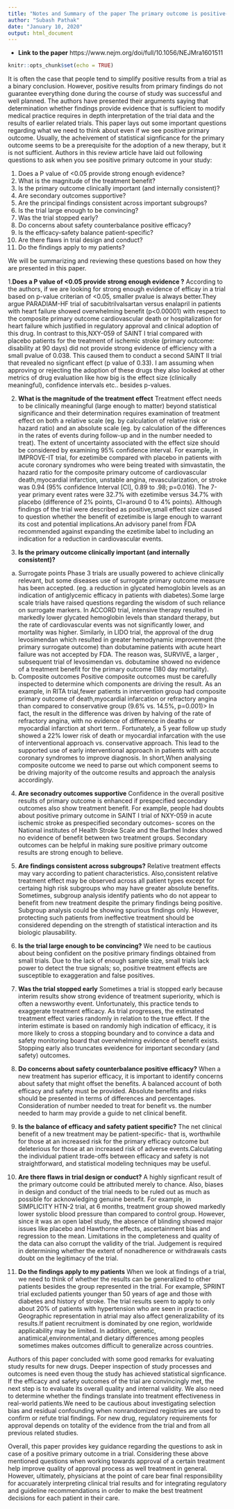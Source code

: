 ```yaml
---
title: "Notes and Summary of the paper The primary outcome is positive- Is that Good Enough ?"
author: "Subash Pathak"
date: "January 10, 2020"
output: html_document
---
```


* **Link to the paper**
https://www.nejm.org/doi/full/10.1056/NEJMra1601511

```r
knitr::opts_chunk$set(echo = TRUE)
```


It is often  the case that people tend to simplify positive results from a trial as a binary conclusion. However, positive results from primary findings do not guarantee everything done during the course of study was successful and well planned. The authors have presented their arguments saying that determination whether findings provide evidence that is sufficient to modify medical practice requires in depth interpretation of the trial data and the results of earlier related trials. This paper lays out some important questions regarding what we need to think about even if we see positive primary outcome. Usually, the acheivement of statistical signficance for the primary outcome seems to be a prerequisite for the adoption of a new therapy, but it is not sufficient. Authors in this review article have laid out following questions to ask when you see positive primary outcome in your study:

1. Does a P value of <0.05 provide strong enough evidence?
2. What is the magnitude of the treatment benefit?
3. Is the primary outcome clinically important (and internally consistent)?
4. Are secondary outcomes supportive?
5. Are the principal findings consistent across important subgroups?
6. Is the trial large enough to be convincing?
7. Was the trial stopped early?
8. Do concerns about safety counterbalance positive efficacy?
9. Is the efficacy-safety balance patient-specific?
10. Are there flaws in trial design and conduct?
11. Do the findings apply to my patients?


We will be summarizing and reviewing these questions based on how they are presented in this paper.

1.**Does a P value of <0.05 provide strong enough evidence ?**
According to the authors, if we are looking for strong enough evidence of efficay in a trial based on p-value criterian of <0.05, smaller pvalue is always better.They argue PARADIAM-HF trial of sacubitrilvalsartan versus enalapril in patients with heart failure showed overwhelming benefit (p<0.00001) with respect to the composite primary outcome cardiovascular death or hospitalization for heart failure which justified in regulatory approval and clinical adoption of this drug. In contrast to this,NXY-059 of SAINT I trial compared with placebo patients for the treatment of ischemic stroke (primary outcome: disability at 90 days) did not provide strong evidence of efficiency with a small pvalue of 0.038. This caused them to conduct a second SAINT II trial that revealed no signficant effect (p value of 0.33). 
I am assuming when approving or rejecting the adoption of these drugs they also looked at other metrics of drug evaluation like how big is the effect size (clinically meaningful), confidence intervals etc.. besides p-values.

2. **What is the magnitude of the treatment effect**
Treatment effect needs to be clinically meaningful (large enough to matter) beyond statistical significance and their determination requires examination of treatment effect on both a relative scale (eg. by calculation of relative risk or hazard ratio) and an absolute scale (eg. by calculation of the differences in the rates of events during follow-up and in the number needed to treat). The extent of uncertainty associated with the effect size should be considered by examining 95% confidence interval.
For example, in IMPROVE-IT trial, for ezetimibe compared with placebo in patients with acute coronary syndromes who were being treated with simvastatin, the hazard ratio for the composite primary outcome of cardiovascular death,myocardial infarction, unstable angina, revascularization, or stroke was 0.94 (95% confidence Interval [CI], 0.89 to .98; p=0.016). The 7-year primary event rates were 32.7% with ezetimibe versus 34.7% with placebo (difference of 2% points, CI=around 0 to 4% points). Although findings of the trial were described as positive,small effect size caused to question whether the benefit of ezetimibe is large enough to warrant its cost and potential implications.An advisory panel from FDA recommended against expanding the ezetimibe label to including an indication for a reduction in cardiovascular events.

3. **Is the primary outcome clinically important (and internally consistent)?**
a. Surrogate points
Phase 3 trials are usually powered to achieve clinically relevant, but some diseases use of surrogate primary outcome measure has been accepted. (eg. a reduction in glycated hemoglobin levels as an indication of antiglycemic efficacy in patients with diabetes).Some large scale trials have raised questions regarding the wisdom of such reliance on surrogate markers. In ACCORD trial, intensive therapy resulted in markedly lower glycated hemoglobin levels than standard therapy, but the rate of cardiovascular events was not significantly lower, and mortality was higher. Similarly, in LIDO trial, the approval of the drug levosimendan which resulted in greater hemodynamic improvement (the primary surrogate outcome) than dobutamine patients with acute heart failure was not accepted by FDA. The reason was, SURVIVE, a larger , subsequent trial of levosimendan vs. dobutamine showed no evidence of a treatment benefit for the primary outcome (180 day mortality).
b. Composite outcomes
Positive composite outcomes must be carefully inspected to determine which components are driving the result. As an example, in RITA trial,fewer patients in intervention group had composite primary outcome of death,myocardial infarcation or refractory angina than compared to conservative group (9.6% vs. 14.5%, p=0.001)> In fact, the result in the difference was driven by halving of the rate of refractory angina, with no evidence of difference in deaths or myocardial infarction at short term.. Fortunately, a 5 year follow up study showed a 22% lower risk of death or myocardial infarcation with the use of interventional approach vs. conservative approach. This lead to the supported use of early interventional approach in patients with accute coronary syndromes to improve diagnosis.
In short,When analysing composite outcome we need to parse out which component seems to be driving majority of the outcome results and approach the analysis accordingly.

4. **Are seconadry outcomes supportive**
Confidence in the  overall positive results of primary outcome is enhanced if prespecified secondary outcomes also show treatment benefit. For example, people had doubts about positive primary outcome in SAINT I trial of NXY-059 in acute ischemic stroke as prespecified secondary outcomes- scores on the National institutes of Health Stroke Scale and the Barthel Index showed no evidence of benefit between two treatment groups.
Secondary outcomes can be helpful in making sure positive primary outcome results are strong enough to believe. 

5. **Are findings consistent across subgroups?**
Relative treatment effects may vary according to patient characteristics. Also,consistent relative treatment effect may be observed across all patient types except for certaing high risk subgroups who may have greater absolute benefits.
Sometimes, subgroup analysis identify patients who do not appear to benefit from new treatment despite the primary findings being positive. Subgroup analysis could be showing spurious findings only. However, protecting such patients from ineffective treatment should be considered depending on the strength of statistical interaction and its biologic plausability.

6. **Is the trial large enough to be convincing?**
We need to be cautious about being confident on the positive primary findings obtained from small trials. Due to the lack of enough sample size, small trials lack power to detect the true signals; so, positive treatment effects are susceptible to exaggeration and false positives.
 
7. **Was the trial stopped early**
Sometimes a trial is stopped early because interim results show strong evidence of treatment superiority, which is often a newsworthy event. Unfortunately, this practice tends to exaggerate treatment efficacy. As trial progresses, the estimated treatment effect varies randomly in relation to the true effect. If the interim estimate is based on randomly high indication of efficacy, it is more likely to cross a stopping boundary and to convince a data and safety monitoring board that overwhelming evidence of benefit exists. Stopping early also truncates eveidence for important secondary (and safety) outcomes.

8. **Do concerns about safety counterbalance positive efficacy?**
When a new treatment has superior efficacy, it is important to identify concerns about safety that might offset the benefits. A balanced account of both efficacy and safety must be provided. Absolute benefits and risks should be presented in terms of differences and percentages. Consideration of number needed to treat for benefit vs. the number needed to harm may provide a guide to net clinical benefit.

9. **Is the balance of efficacy and safety patient specific?**
The net clinical benefit of a new treatment may be patient-specific- that is, worthwhile for those at an increased risk for the primary efficacy outcome but deleterious for those at an increased risk of adverse events.Calculating the individual patient trade-offs between efficacy and safety is not straightforward, and statistical modeling techniques may be useful.

10. **Are there flaws in trial design or conduct?**
A highly signficant result of the primary outcome could be attributed merely to chance. Also, biases in design and conduct of the trial needs to be ruled out as much as possible for acknowledging genuine benefit. For example, in SIMPLICITY HTN-2 trial, at 6 months, treatment group showed markedly lower systolic blood pressure than compared to control group. However, since it was an open label study, the absence of blinding showed major issues like placebo and Hawthorne effects, ascertainment bias and regression to the mean.
Limitations in the completeness and quality of the data can also corrupt the validity of the trial. Judgement is required in determining whether the extent of nonadherence or withdrawals casts doubt on the legitimacy of the trial.

11. **Do the findings apply to my patients**
When we look at findings of a trial, we need to think of whether the results can be generalized to other patients besides the group represented in the trial. For example, SPRINT trial excluded patients younger than 50 years of age and those with diabetes and history of stroke. The trial results seem to apply to only about 20% of patients with hypertension who are seen in practice. Geographic representation in atrial may also affect generalizability of its results.If patient recruitment is dominated by one region, worldwide applicability may be limited. In addition, genetic, anatimical,environmental,and dietary differences among peoples sometimes makes outcomes difficult to generalize across countries.

Authors of this paper concluded with some good remarks for evaluating study results for new drugs. Deeper inspection of study processes and outcomes is need even thoug the study has achieved statistical signficance. If the efficacy and safety outcomes of the trial are convincingly met, the next step is to evaluate its overall quality and internal validity. We also need to determine whether the findings translate into treatment effectiveness in real-world patients.We need to be cautious about investigating selection bias and residual confounding when nonrandomized registries are used to confirm or refute trial findings.
For new drug, regulatory requirements for approval depends on totality of the evidence from the trial and from all previous related studies.

Overall, this paper provides key guidance regarding the questions to ask in case of a positive primary outcome in a trial. Considering these above mentioned questions when working towards approval of a certain treatment help improve quality of approval process as well treatment in general. However, ultimately, physicians at the point of care bear final responsibility for accuarately interpreting clinical trial results and for integrating regulatory and guideline recommendations in order to make the best treatment decisions for each patient in their care.













